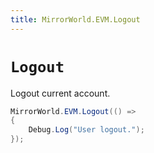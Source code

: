 ```yaml
---
title: MirrorWorld.EVM.Logout
---
```


# `Logout`

Logout current account.

```csharp
MirrorWorld.EVM.Logout(() =>
{
    Debug.Log("User logout.");
});
```
